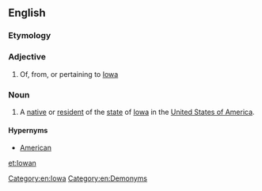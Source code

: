 ==English==

===Etymology===
{{suffix|Iowa|an|lang=en}}

===Adjective===
{{en-adj|-}}

# Of, from, or pertaining to [[Iowa]]

===Noun===
{{en-noun}}

# {{context|US|lang=en}} A [[native]] or [[resident]] of the [[state]] of [[Iowa]] in the [[United States of America]].

====Hypernyms====
* [[American]]

[[Category:en:Iowa]]
[[Category:en:Demonyms]]

[[et:Iowan]]